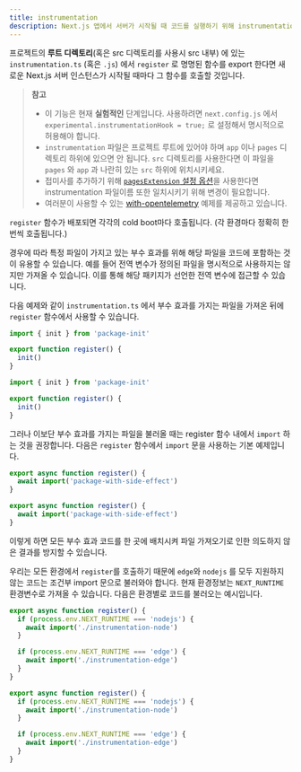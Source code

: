 ```yaml
---
title: instrumentation
description: Next.js 앱에서 서버가 시작될 때 코드를 실행하기 위해 instrumentation을 사용하는 방법 배우기
---
```


프로젝트의 **루트 디렉토리**(혹은 src 디렉토리를 사용시 src 내부) 에 있는 `instrumentation.ts` (혹은 `.js`) 에서 `register` 로 명명된 함수를 export 한다면 새로운 Next.js 서버 인스턴스가 시작될 때마다 그 함수를 호출할 것입니다.

> **참고**
>
> - 이 기능은 현재 **실험적인** 단계입니다. 사용하려면 `next.config.js` 에서 `experimental.instrumentationHook = true;` 로 설정해서 명시적으로 허용해야 합니다.
> - `instrumentation` 파일은 프로젝트 루트에 있어야 하며 `app` 이나 `pages` 디렉토리 하위에 있으면 안 됩니다. `src` 디렉토리를 사용한다면 이 파일을 `pages` 와 `app` 과 나란히 있는 `src` 하위에 위치시키세요.
> - 접미사를 추가하기 위해 [`pagesExtension` 설정 옵션](/docs/pages/api-reference/next-config-js/pageExtensions)을 사용한다면 instrumentation 파일이름 또한 일치시키기 위해 변경이 필요합니다.
> - 여러분이 사용할 수 있는 [with-opentelemetry](https://github.com/vercel/next.js/tree/canary/examples/with-opentelemetry) 예제를 제공하고 있습니다.

`register` 함수가 배포되면 각각의 cold boot마다 호출됩니다. (각 환경마다 정확히 한 번씩 호출됩니다.)

경우에 따라 특정 파일이 가지고 있는 부수 효과를 위해 해당 파일을 코드에 포함하는 것이 유용할 수 있습니다. 예를 들어 전역 변수가 정의된 파일을 명시적으로 사용하지는 않지만 가져올 수 있습니다. 이를 통해 해당 패키지가 선언한 전역 변수에 접근할 수 있습니다.

다음 예제와 같이 `instrumentation.ts` 에서 부수 효과를 가지는 파일을 가져온 뒤에 `register` 함수에서 사용할 수 있습니다.

```ts filename="your-project/instrumentation.ts" switcher
import { init } from 'package-init'

export function register() {
  init()
}
```

```js filename="your-project/instrumentation.js" switcher
import { init } from 'package-init'

export function register() {
  init()
}
```

그러나 이보단 부수 효과를 가지는 파일을 불러올 때는 register 함수 내에서 `import` 하는 것을 권장합니다. 다음은 `register` 함수에서 `import` 문을 사용하는 기본 예제입니다.

```ts filename="your-project/instrumentation.ts" switcher
export async function register() {
  await import('package-with-side-effect')
}
```

```js filename="your-project/instrumentation.js" switcher
export async function register() {
  await import('package-with-side-effect')
}
```

이렇게 하면 모든 부수 효과 코드를 한 곳에 배치시켜 파일 가져오기로 인한 의도하지 않은 결과를 방지할 수 있습니다.

우리는 모든 환경에서 `register`를 호출하기 때문에 `edge`와 `nodejs` 를 모두 지원하지 않는 코드는 조건부 import 문으로 불러와야 합니다. 현재 환경정보는 `NEXT_RUNTIME` 환경변수로 가져올 수 있습니다. 다음은 환경별로 코드를 불러오는 예시입니다.

```ts filename="your-project/instrumentation.ts" switcher
export async function register() {
  if (process.env.NEXT_RUNTIME === 'nodejs') {
    await import('./instrumentation-node')
  }

  if (process.env.NEXT_RUNTIME === 'edge') {
    await import('./instrumentation-edge')
  }
}
```

```js filename="your-project/instrumentation.js" switcher
export async function register() {
  if (process.env.NEXT_RUNTIME === 'nodejs') {
    await import('./instrumentation-node')
  }

  if (process.env.NEXT_RUNTIME === 'edge') {
    await import('./instrumentation-edge')
  }
}
```
